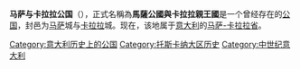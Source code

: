 {{Infobox Former Country
|native_name =Ducato di Massa e Principato di Carrara
|conventional_long_name = 馬薩公國與卡拉拉親王國
|country     = [[意大利|意大利]]
|government_type    = [[公国|公国]]
|common_name = 馬薩與卡拉拉
|continent= 歐洲
|year_start  = 1473年
|year_end    = 1829年
|event_start = 
|date_start  =
|event_end   =
|date_end    =
|event_post  =
|date_post   =
|
|p1          = 
|flag_p1     = 
|s1          = 
|flag_s1     = 
|
|image_flag   = Flag of Massa and Carrara.png
|image_coat   =File:Cybo-Malaspina.svg
|image_map    = 
|image_map_caption  = 
|capital      = [[马萨|马萨]]
|latd= |latm= |latNS= |longd= |longm= |longEW=
|
|national_motto   =
|national_anthem  =
|common_languages = [[義大利語|義大利語]]
|religion         = [[羅馬天主教|羅馬天主教]]
|
|leader1      = 
|year_leader1 = 
|title_leader = 
|footnotes  =
}}

'''马萨与卡拉拉公国'''（{{lang-it|'''Ducato di Massa e Principato di Carrara'''}}），正式名稱為'''馬薩公國與卡拉拉親王國'''是一个曾经存在的[[公国|公国]]，封邑为[[马萨|马萨]]城与[[卡拉拉|卡拉拉]]城。现在，该地属于[[意大利|意大利]]的[[马萨-卡拉拉省|马萨-卡拉拉省]]。

{{Authority control}}
{{history-stub}}

[[Category:意大利历史上的公国|Category:意大利历史上的公国]]
[[Category:托斯卡纳大区历史|Category:托斯卡纳大区历史]]
[[Category:中世纪意大利|Category:中世纪意大利]]